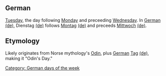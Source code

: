 ==German==
[[Tuesday]], the day following [[Monday]] and preceeding [[Wednesday]]. In [[German]] [[:de:Deutsch|(de)]], Dienstag [[:de:Dienstag|(de)]] follows [[Montag]] [[:de:Montag|(de)]] and preceeds [[Mittwoch]] [[:de:Mittwoch|(de)]].

==Etymology==
Likely originates from Norse mythology's [[Odin]], plus [[German]] [[Tag]] [[:de:Tag|(de)]], making it "Odin's Day."

[[Category: German days of the week]]